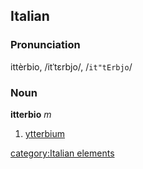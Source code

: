 ==Italian==
===Pronunciation===
ittèrbio, /itˈtɛrbjo/, /<tt>it"tErbjo</tt>/
===Noun===
'''itterbio''' ''m''

# [[ytterbium]]
[[category:Italian elements]]